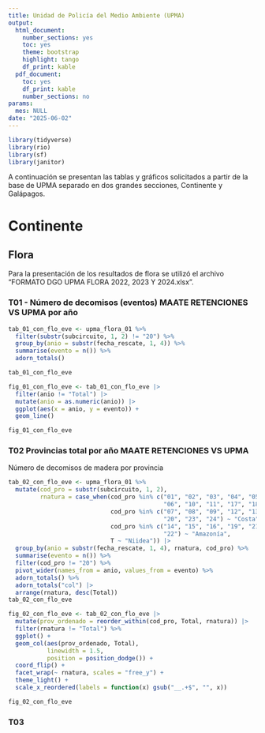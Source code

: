 ```yaml
---
title: Unidad de Policía del Medio Ambiente (UPMA)
output:
  html_document:
    number_sections: yes
    toc: yes
    theme: bootstrap
    highlight: tango
    df_print: kable
  pdf_document:
    toc: yes
    df_print: kable
    number_sections: no
params:
  mes: NULL
date: "2025-06-02"
---
```


```r
library(tidyverse)
library(rio)
library(sf)
library(janitor)
```

A continuación se presentan las tablas y gráficos solicitados a partir de la base de UPMA separado en dos grandes secciones, Continente y Galápagos.

# Continente

## Flora

Para la presentación de los resultados de flora se utilizó el archivo "FORMATO DGO UPMA  FLORA 2022, 2023 Y 2024.xlsx".

### T01 - Número de decomisos (eventos) MAATE RETENCIONES VS UPMA por año

```r
tab_01_con_flo_eve <- upma_flora_01 %>% 
  filter(substr(subcircuito, 1, 2) != "20") %>% 
  group_by(anio = substr(fecha_rescate, 1, 4)) %>% 
  summarise(evento = n()) %>% 
  adorn_totals()

tab_01_con_flo_eve
```

```r
fig_01_con_flo_eve <- tab_01_con_flo_eve |> 
  filter(anio != "Total") |> 
  mutate(anio = as.numeric(anio)) |> 
  ggplot(aes(x = anio, y = evento)) +
  geom_line()

fig_01_con_flo_eve
```

### T02 Provincias total por año MAATE RETENCIONES VS UPMA

Número de decomisos de madera por provincia 

```r

tab_02_con_flo_eve <- upma_flora_01 %>% 
  mutate(cod_pro = substr(subcircuito, 1, 2),
         rnatura = case_when(cod_pro %in% c("01", "02", "03", "04", "05", 
                                            "06", "10", "11", "17", "18") ~ "Sierra",
                             cod_pro %in% c("07", "08", "09", "12", "13", 
                                            "20", "23", "24") ~ "Costa",
                             cod_pro %in% c("14", "15", "16", "19", "21", 
                                            "22") ~ "Amazonía",
                             T ~ "Niidea")) |> 
  group_by(anio = substr(fecha_rescate, 1, 4), rnatura, cod_pro) %>% 
  summarise(evento = n()) %>% 
  filter(cod_pro != "20") %>% 
  pivot_wider(names_from = anio, values_from = evento) %>% 
  adorn_totals() %>% 
  adorn_totals("col") |> 
  arrange(rnatura, desc(Total))
tab_02_con_flo_eve
```

```r
fig_02_con_flo_eve <- tab_02_con_flo_eve |> 
  mutate(prov_ordenado = reorder_within(cod_pro, Total, rnatura)) |> 
  filter(rnatura != "Total") %>%
  ggplot() + 
  geom_col(aes(prov_ordenado, Total),
           linewidth = 1.5,
           position = position_dodge()) +
  coord_flip() +
  facet_wrap(~ rnatura, scales = "free_y") + 
  theme_light() +
  scale_x_reordered(labels = function(x) gsub("__.+$", "", x))

fig_02_con_flo_eve
```

### T03 